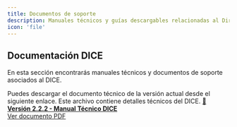 ```yaml
---
title: Documentos de soporte
description: Manuales técnicos y guías descargables relacionadas al Directorio Federado y Centralizado.
icon: 'file'
---
```


## Documentación DICE

En esta sección encontrarás manuales técnicos y documentos de soporte asociados al DICE.

<Info icon="file-down">
Puedes descargar el documento técnico de la versión actual desde el siguiente enlace. Este archivo contiene detalles técnicos del DICE.
</Info>

<a href="https://drive.google.com/file/d/1XbBxgMGq2TlYw0l7X2-zjjH5x1nx9j0D/view?usp=drive_link" target="_blank">
  📄 <strong>Versión 2.2.2 - Manual Técnico DICE</strong><br />
  Ver documento PDF
</a>